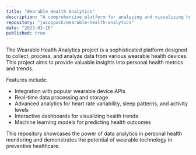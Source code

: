 ```yaml
---
title: "Wearable Health Analytics"
description: "A comprehensive platform for analyzing and visualizing health data from wearable devices."
repository: "jacoppock/wearable-health-analytics"
date: "2023-03-10"
published: true
---
```


The Wearable Health Analytics project is a sophisticated platform designed to collect, process, and analyze data from various wearable health devices. This project aims to provide valuable insights into personal health metrics and trends.

Features include:
- Integration with popular wearable device APIs
- Real-time data processing and storage
- Advanced analytics for heart rate variability, sleep patterns, and activity levels
- Interactive dashboards for visualizing health trends
- Machine learning models for predicting health outcomes

This repository showcases the power of data analytics in personal health monitoring and demonstrates the potential of wearable technology in preventive healthcare.
